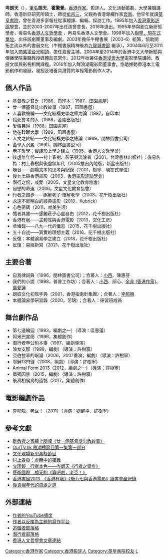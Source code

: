 '''岑朗天'''（{{bd|1965年||||catIdx=Cen岑}}），[[筆名|筆名]]'''朗天'''、'''霍驚覺'''。[[香港|香港]][[作家|作家]]、影評人、文化活動策劃、大學兼職講師。香港新亞研究所碩士，師從[[牟宗三|牟宗三]]，父親為香港專欄作家[[崑南|崑南]]。他早年就讀[[英皇書院|英皇書院]]，曾在香港多家報社從事繙譯、編輯、採訪工作。1995年加入[[香港電影評論學會|香港電影評論學會]]，並於2003-2007年出任該會會長，2016年退出。1995年參與創立新研哲學會，後易名[http://www.hkshp.org 香港人文哲學會] {{Wayback|url=http://www.hkshp.org/ |date=20161212083011 }}，再易名香港人文學會。1998年加入[https://web.archive.org/web/20080727002315/http://www.shuning.org.hk/start.html 樹寧．現在式單位]，出任該劇團董事及編劇。2003年擔任牛棚書展（2003-6）統籌，協助開拓主流以外的書展文化（牛棚書展精神後為[http://kowlooncitybookfair2010.blogspot.com 九龍城書節] {{Wayback|url=http://kowlooncitybookfair2010.blogspot.com/ |date=20190730042458 }}繼承）。2004年6月至2011年加入[[商業電台|商業電台]][[光明頂_(廣播節目)|光明頂]]，擔任嘉賓主持。2004年至2014年於香港中文大學新聞與傳播學院兼職教授媒體創意寫作。2012年始兼任[[香港浸會大學|香港浸會大學]]電影學院講師，教授文學與影視相關課程。2016年加入鮮浪潮電影節董事會，協助推動香港本土電影創作和發展，發掘及培養具潛質的年輕電影創作人才。

==個人作品==
*基督教之貧乏（1986，自印本；1987，[[田園書屋|田園書屋]]）   
*廿一個基督徒出教故事（1987，田園書屋）   
*人喜歡被騙——文化結構史學之權力論（1987，自印本）   
*殺死會考的人（1988，金陵出版社）   
*愛情弗得（1988，田園書屋）   
*他在蹂躪大學（1989，田園書屋）   
*人文之終結——文化結構史學之總論（1989，閱林圖書公司）   
*金學大沉澱（1990，閱林圖書公司）   
*老子哲學：實踐形上學之建立（1995，香港人文哲學會）   
*後虛無年代——村上春樹、影子與流浪者（2001，台灣書林出版社）；後易名為：村上春樹與後虛無年代（2005推出內地版，新星出版社） 
*噪音——劇場文本的思考與紀錄（2001，樹寧．現在式單位）
*後九七與香港電影（2003，[[香港電影評論學會|香港電影評論學會]]）   
*潛行之恨，或愛（2005，文星文化教育協會）   
*自戀的命運（2006，文星文化教育協會）   
*行者之錯步——誤解老子‧悟解老學（2008，花千樹出版社）
*永遠不能明白的經典電影（2010，Kubrick）
*心色密碼（2011，唯美生活）
*懺者其誰——感觸莊子心靈自由（2012，花千樹出版社）
*香港有我——主體性與香港電影（2013，文化工房）
*傘悔錄——八九一代的懺思（2015，花千樹出版社）
*五十自述——真實的理想主義（2016，花千樹出版社）
*反復：本體論易學之建立（2018，花千樹出版社）
*反復：易經新寫（2021，花千樹出版社）

== 主要合著 ==
*自我律詞典（1996，閱林圖書公司）；合著人：[[小西|小西]]、陳惠芬
*我們的小說（1998，普普工作坊）；合著人：[[小西|小西]]、邱心、[[余非_(香港作家)|余非 (香港作家)]]、[[葉愛蓮|葉愛蓮]]
*朗奴文化初階字典（2001，香港指南針集團）；合著人：[[李照興|李照興]]
*本體論易學硏習錄（2020，艺鵠）；合著人：硏習班成員

== 舞台劇作品 ==
*第七道輪迴（1993，編劇之一）（導演：區惠蓮）
*阿米巴書簡（1996，集體創作）
*潛行者申公豹本事（1997，編劇導演）
*浪女支那（1999，編劇）（導演：許樹寧）
*亞伯拉罕的眼淚（2006，2007重演，編劇）（導演：許樹寧）
*耶穌13門徒（2008，編劇）（導演：許樹寧）
*Animal Form 2013（2012，編劇之一）（導演：許樹寧）
*單獨囚禁（2015，編劇）（導演：許樹寧）
*後真相候鳥的遺憾（2017，集體創作）

== 電影編劇作品 ==
*算吧啦，老豆！（2011）（導演：劉健平、許樹寧）

== 參考文獻 ==
*[http://exchristian.hk/home/article/show/25 離教者之家網上閱讀《廿一個基督徒出教故事》] {{Wayback|url=http://exchristian.hk/home/article/show/25 |date=20080915194100 }}
*[https://www.youtube.com/watch?v=VMaruqYPDzc OurTV.hk 思潮榜節目第一集第一部分]
*[https://web.archive.org/web/20110706085929/http://www.cforculture.com/tv_list.php?tcid=16&lang=zh 文化現場新思潮榜節目]
*[http://culture.people.com.cn/BIG5/40473/40474/4651511.html 村上春樹：虛無中的獨舞] {{Wayback|url=http://culture.people.com.cn/BIG5/40473/40474/4651511.html |date=20161202172250 }}
*[http://matt2046.blogspot.hk/2008/02/blog-post_18.html 文匯報　行者本色——岑朗天《行者之錯步》] {{Wayback|url=http://matt2046.blogspot.hk/2008/02/blog-post_18.html |date=20161202234026 }}
*[https://web.archive.org/web/20150626113934/http://blog.artintern.net/article/373885 藝術國際　朗天的《算吧啦，老豆！》]
*[https://www.youtube.com/watch?v=QZF39numBbE 香港書展2013　《香港有我》《後九七與香港電影》讀書會全紀錄]
*[https://www.youtube.com/watch?v=-n3CDWSV2zY 後真相年代的自處之道]

== 外部連結 ==
*[https://www.youtube.com/channel/UCCOdehuSTf9scBhOdXLLE_w 作者的YouTube頻度] {{Wayback|url=https://www.youtube.com/channel/UCCOdehuSTf9scBhOdXLLE_w |date=20210628234945 }}
*[https://www.patreon.com/hkreturner 作者以反覆為主題的寫作平台]
*[http://hkconfessor.blogspot.com 追懺者部落格] {{Wayback|url=http://hkconfessor.blogspot.com/ |date=20200206203656 }}
*[http://hkstalker.blogspot.com 潛行者部落格] {{Wayback|url=http://hkstalker.blogspot.com/ |date=20200225205526 }}
*[http://www.hksh.site/scholar/CenLangTian.htm 香港人文哲學會文章連結] {{Wayback|url=http://www.hksh.site/scholar/CenLangTian.htm |date=20210501144414 }} 

[[Category:香港作家|Category:香港作家]]
[[Category:香港影評人|Category:香港影評人]]
[[Category:英皇書院校友|Category:英皇書院校友]]
[[Category:岑姓|L]]